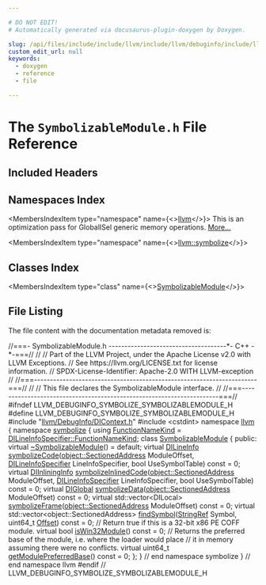 ```yaml
---

# DO NOT EDIT!
# Automatically generated via docusaurus-plugin-doxygen by Doxygen.

slug: /api/files/include/include/llvm/include/llvm/debuginfo/include/llvm/debuginfo/symbolize/symbolizablemodule-h
custom_edit_url: null
keywords:
  - doxygen
  - reference
  - file

---
```





# The `SymbolizableModule.h` File Reference

<DoxygenPage pluginConfig={pluginConfig}>



## Included Headers

<IncludesList>
<IncludesListItem
  filePath="llvm/DebugInfo/DIContext.h"
  permalink="/docs/api/files/include/include/llvm/include/llvm/debuginfo/dicontext-h"
  isLocal="true" />
<IncludesListItem
  filePath="cstdint"
  permalink=""
  isLocal="false" />
</IncludesList>

## Namespaces Index

<MembersIndex>

<MembersIndexItem
  type="namespace"
  name={<><a href="/docs/api/namespaces/llvm">llvm</a></>}>
This is an optimization pass for GlobalISel generic memory operations. <a href="/docs/api/namespaces/llvm/#details">More...</a>
</MembersIndexItem>

<MembersIndexItem
  type="namespace"
  name={<><a href="/docs/api/namespaces/llvm/symbolize">llvm::symbolize</a></>}>
</MembersIndexItem>

</MembersIndex>

## Classes Index

<MembersIndex>

<MembersIndexItem
  type="class"
  name={<><a href="/docs/api/classes/llvm/symbolize/symbolizablemodule">SymbolizableModule</a></>}>
</MembersIndexItem>

</MembersIndex>


## File Listing

The file content with the documentation metadata removed is:

<ProgramListing>

<Link id="l00001" /><CodeLine lineNumber="1"><Highlight kind="comment">//===- SymbolizableModule.h -------------------------------------&#42;- C++ -&#42;-===//</Highlight><Highlight kind="normal"></Highlight></CodeLine>
<Link id="l00002" /><CodeLine lineNumber="2"><Highlight kind="normal"></Highlight><Highlight kind="comment">//</Highlight><Highlight kind="normal"></Highlight></CodeLine>
<Link id="l00003" /><CodeLine lineNumber="3"><Highlight kind="normal"></Highlight><Highlight kind="comment">// Part of the LLVM Project, under the Apache License v2.0 with LLVM Exceptions.</Highlight><Highlight kind="normal"></Highlight></CodeLine>
<Link id="l00004" /><CodeLine lineNumber="4"><Highlight kind="normal"></Highlight><Highlight kind="comment">// See https://llvm.org/LICENSE.txt for license information.</Highlight><Highlight kind="normal"></Highlight></CodeLine>
<Link id="l00005" /><CodeLine lineNumber="5"><Highlight kind="normal"></Highlight><Highlight kind="comment">// SPDX-License-Identifier: Apache-2.0 WITH LLVM-exception</Highlight><Highlight kind="normal"></Highlight></CodeLine>
<Link id="l00006" /><CodeLine lineNumber="6"><Highlight kind="normal"></Highlight><Highlight kind="comment">//</Highlight><Highlight kind="normal"></Highlight></CodeLine>
<Link id="l00007" /><CodeLine lineNumber="7"><Highlight kind="normal"></Highlight><Highlight kind="comment">//===----------------------------------------------------------------------===//</Highlight><Highlight kind="normal"></Highlight></CodeLine>
<Link id="l00008" /><CodeLine lineNumber="8"><Highlight kind="normal"></Highlight><Highlight kind="comment">//</Highlight><Highlight kind="normal"></Highlight></CodeLine>
<Link id="l00009" /><CodeLine lineNumber="9"><Highlight kind="normal"></Highlight><Highlight kind="comment">// This file declares the SymbolizableModule interface.</Highlight><Highlight kind="normal"></Highlight></CodeLine>
<Link id="l00010" /><CodeLine lineNumber="10"><Highlight kind="normal"></Highlight><Highlight kind="comment">//</Highlight><Highlight kind="normal"></Highlight></CodeLine>
<Link id="l00011" /><CodeLine lineNumber="11"><Highlight kind="normal"></Highlight><Highlight kind="comment">//===----------------------------------------------------------------------===//</Highlight><Highlight kind="normal"></Highlight></CodeLine>
<Link id="l00012" /><CodeLine lineNumber="12"><Highlight kind="normal"></Highlight><Highlight kind="preprocessor">#ifndef LLVM&#95;DEBUGINFO&#95;SYMBOLIZE&#95;SYMBOLIZABLEMODULE&#95;H</Highlight><Highlight kind="normal"></Highlight></CodeLine>
<Link id="l00013" /><CodeLine lineNumber="13"><Highlight kind="normal"></Highlight><Highlight kind="preprocessor">#define LLVM&#95;DEBUGINFO&#95;SYMBOLIZE&#95;SYMBOLIZABLEMODULE&#95;H</Highlight><Highlight kind="normal"></Highlight></CodeLine>
<Link id="l00014" /><CodeLine lineNumber="14"><Highlight kind="normal"></Highlight></CodeLine>
<Link id="l00015" /><CodeLine lineNumber="15"><Highlight kind="normal"></Highlight><Highlight kind="preprocessor">#include &quot;<a href="/docs/api/files/include/include/llvm/include/llvm/debuginfo/dicontext-h">llvm/DebugInfo/DIContext.h</a>&quot;</Highlight><Highlight kind="normal"></Highlight></CodeLine>
<Link id="l00016" /><CodeLine lineNumber="16"><Highlight kind="normal"></Highlight><Highlight kind="preprocessor">#include &lt;cstdint&gt;</Highlight><Highlight kind="normal"></Highlight></CodeLine>
<Link id="l00017" /><CodeLine lineNumber="17"><Highlight kind="normal"></Highlight></CodeLine>
<Link id="l00018" /><CodeLine lineNumber="18"><Highlight kind="normal"></Highlight><Highlight kind="keyword">namespace </Highlight><Highlight kind="normal"><a href="/docs/api/namespaces/llvm">llvm</a> &#123;</Highlight></CodeLine>
<Link id="l00019" /><CodeLine lineNumber="19"><Highlight kind="normal"></Highlight><Highlight kind="keyword">namespace </Highlight><Highlight kind="normal"><a href="/docs/api/namespaces/llvm/symbolize">symbolize</a> &#123;</Highlight></CodeLine>
<Link id="l00020" /><CodeLine lineNumber="20"><Highlight kind="normal"></Highlight></CodeLine>
<Link id="l00021" /><CodeLine lineNumber="21" lineLink="/docs/api/namespaces/llvm/symbolize/#af91736a8635f616fd8ff6b2123db6548"><Highlight kind="normal"></Highlight><Highlight kind="keyword">using </Highlight><Highlight kind="normal"><a href="/docs/api/namespaces/llvm/symbolize/#af91736a8635f616fd8ff6b2123db6548">FunctionNameKind</a> = <a href="/docs/api/structs/llvm/dilineinfospecifier/#adb21199c7202d4e81277bb7c89d635b7">DILineInfoSpecifier::FunctionNameKind</a>;</Highlight></CodeLine>
<Link id="l00022" /><CodeLine lineNumber="22"><Highlight kind="normal"></Highlight></CodeLine>
<Link id="l00023" /><CodeLine lineNumber="23" lineLink="/docs/api/classes/llvm/symbolize/symbolizablemodule"><Highlight kind="normal"></Highlight><Highlight kind="keyword">class </Highlight><Highlight kind="normal"><a href="/docs/api/classes/llvm/symbolize/symbolizablemodule">SymbolizableModule</a> &#123;</Highlight></CodeLine>
<Link id="l00024" /><CodeLine lineNumber="24"><Highlight kind="normal"></Highlight><Highlight kind="keyword">public</Highlight><Highlight kind="normal">:</Highlight></CodeLine>
<Link id="l00025" /><CodeLine lineNumber="25" lineLink="/docs/api/classes/llvm/symbolize/symbolizablemodule/#a775dc29a9cb514ab8d5d5a36790418d8"><Highlight kind="normal">  </Highlight><Highlight kind="keyword">virtual</Highlight><Highlight kind="normal"> <a href="/docs/api/classes/llvm/symbolize/symbolizablemodule/#a775dc29a9cb514ab8d5d5a36790418d8">~SymbolizableModule</a>() = </Highlight><Highlight kind="keywordflow">default</Highlight><Highlight kind="normal">;</Highlight></CodeLine>
<Link id="l00026" /><CodeLine lineNumber="26"><Highlight kind="normal"></Highlight></CodeLine>
<Link id="l00027" /><CodeLine lineNumber="27" lineLink="/docs/api/classes/llvm/symbolize/symbolizablemodule/#af0df591a28de39acf88be35b30c5e9ea"><Highlight kind="normal">  </Highlight><Highlight kind="keyword">virtual</Highlight><Highlight kind="normal"> <a href="/docs/api/structs/llvm/dilineinfo">DILineInfo</a> <a href="/docs/api/classes/llvm/symbolize/symbolizablemodule/#af0df591a28de39acf88be35b30c5e9ea">symbolizeCode</a>(<a href="/docs/api/structs/llvm/object/sectionedaddress">object::SectionedAddress</a> ModuleOffset,</Highlight></CodeLine>
<Link id="l00028" /><CodeLine lineNumber="28"><Highlight kind="normal">                                   <a href="/docs/api/structs/llvm/dilineinfospecifier">DILineInfoSpecifier</a> LineInfoSpecifier,</Highlight></CodeLine>
<Link id="l00029" /><CodeLine lineNumber="29"><Highlight kind="normal">                                   </Highlight><Highlight kind="keywordtype">bool</Highlight><Highlight kind="normal"> UseSymbolTable) </Highlight><Highlight kind="keyword">const</Highlight><Highlight kind="normal"> = 0;</Highlight></CodeLine>
<Link id="l00030" /><CodeLine lineNumber="30"><Highlight kind="normal">  </Highlight><Highlight kind="keyword">virtual</Highlight><Highlight kind="normal"> <a href="/docs/api/classes/llvm/diinlininginfo">DIInliningInfo</a></Highlight></CodeLine>
<Link id="l00031" /><CodeLine lineNumber="31" lineLink="/docs/api/classes/llvm/symbolize/symbolizablemodule/#a2742620673b604aa4a483063980d1be7"><Highlight kind="normal">  <a href="/docs/api/classes/llvm/symbolize/symbolizablemodule/#a2742620673b604aa4a483063980d1be7">symbolizeInlinedCode</a>(<a href="/docs/api/structs/llvm/object/sectionedaddress">object::SectionedAddress</a> ModuleOffset,</Highlight></CodeLine>
<Link id="l00032" /><CodeLine lineNumber="32"><Highlight kind="normal">                       <a href="/docs/api/structs/llvm/dilineinfospecifier">DILineInfoSpecifier</a> LineInfoSpecifier,</Highlight></CodeLine>
<Link id="l00033" /><CodeLine lineNumber="33"><Highlight kind="normal">                       </Highlight><Highlight kind="keywordtype">bool</Highlight><Highlight kind="normal"> UseSymbolTable) </Highlight><Highlight kind="keyword">const</Highlight><Highlight kind="normal"> = 0;</Highlight></CodeLine>
<Link id="l00034" /><CodeLine lineNumber="34"><Highlight kind="normal">  </Highlight><Highlight kind="keyword">virtual</Highlight><Highlight kind="normal"> <a href="/docs/api/structs/llvm/diglobal">DIGlobal</a></Highlight></CodeLine>
<Link id="l00035" /><CodeLine lineNumber="35" lineLink="/docs/api/classes/llvm/symbolize/symbolizablemodule/#a2136fbc00c2f6d6e9705fe559ed9b3bd"><Highlight kind="normal">  <a href="/docs/api/classes/llvm/symbolize/symbolizablemodule/#a2136fbc00c2f6d6e9705fe559ed9b3bd">symbolizeData</a>(<a href="/docs/api/structs/llvm/object/sectionedaddress">object::SectionedAddress</a> ModuleOffset) </Highlight><Highlight kind="keyword">const</Highlight><Highlight kind="normal"> = 0;</Highlight></CodeLine>
<Link id="l00036" /><CodeLine lineNumber="36"><Highlight kind="normal">  </Highlight><Highlight kind="keyword">virtual</Highlight><Highlight kind="normal"> std::vector&lt;DILocal&gt;</Highlight></CodeLine>
<Link id="l00037" /><CodeLine lineNumber="37" lineLink="/docs/api/classes/llvm/symbolize/symbolizablemodule/#aaf21584680a074e03bf21ccc8bb9c832"><Highlight kind="normal">  <a href="/docs/api/classes/llvm/symbolize/symbolizablemodule/#aaf21584680a074e03bf21ccc8bb9c832">symbolizeFrame</a>(<a href="/docs/api/structs/llvm/object/sectionedaddress">object::SectionedAddress</a> ModuleOffset) </Highlight><Highlight kind="keyword">const</Highlight><Highlight kind="normal"> = 0;</Highlight></CodeLine>
<Link id="l00038" /><CodeLine lineNumber="38"><Highlight kind="normal"></Highlight></CodeLine>
<Link id="l00039" /><CodeLine lineNumber="39"><Highlight kind="normal">  </Highlight><Highlight kind="keyword">virtual</Highlight><Highlight kind="normal"> std::vector&lt;object::SectionedAddress&gt;</Highlight></CodeLine>
<Link id="l00040" /><CodeLine lineNumber="40" lineLink="/docs/api/classes/llvm/symbolize/symbolizablemodule/#a477f4941b5216c4dcb6c0b130903d32b"><Highlight kind="normal">  <a href="/docs/api/classes/llvm/symbolize/symbolizablemodule/#a477f4941b5216c4dcb6c0b130903d32b">findSymbol</a>(<a href="/docs/api/classes/llvm/stringref">StringRef</a> Symbol, uint64&#95;t <a href="/docs/api/namespaces/llvm/#a05f5b9a11bdcc5feba62899f95dcf878a3134224cba2545bc57954d3b072aebb4">Offset</a>) </Highlight><Highlight kind="keyword">const</Highlight><Highlight kind="normal"> = 0;</Highlight></CodeLine>
<Link id="l00041" /><CodeLine lineNumber="41"><Highlight kind="normal"></Highlight></CodeLine>
<Link id="l00042" /><CodeLine lineNumber="42"><Highlight kind="normal">  </Highlight><Highlight kind="comment">// Return true if this is a 32-bit x86 PE COFF module.</Highlight><Highlight kind="normal"></Highlight></CodeLine>
<Link id="l00043" /><CodeLine lineNumber="43" lineLink="/docs/api/classes/llvm/symbolize/symbolizablemodule/#a89baf7e7fedad506270275e18daf866c"><Highlight kind="normal">  </Highlight><Highlight kind="keyword">virtual</Highlight><Highlight kind="normal"> </Highlight><Highlight kind="keywordtype">bool</Highlight><Highlight kind="normal"> <a href="/docs/api/classes/llvm/symbolize/symbolizablemodule/#a89baf7e7fedad506270275e18daf866c">isWin32Module</a>() </Highlight><Highlight kind="keyword">const</Highlight><Highlight kind="normal"> = 0;</Highlight></CodeLine>
<Link id="l00044" /><CodeLine lineNumber="44"><Highlight kind="normal"></Highlight></CodeLine>
<Link id="l00045" /><CodeLine lineNumber="45"><Highlight kind="normal">  </Highlight><Highlight kind="comment">// Returns the preferred base of the module, i.e. where the loader would place</Highlight><Highlight kind="normal"></Highlight></CodeLine>
<Link id="l00046" /><CodeLine lineNumber="46"><Highlight kind="normal">  </Highlight><Highlight kind="comment">// it in memory assuming there were no conflicts.</Highlight><Highlight kind="normal"></Highlight></CodeLine>
<Link id="l00047" /><CodeLine lineNumber="47" lineLink="/docs/api/classes/llvm/symbolize/symbolizablemodule/#a7cbdd3745472d00526ff5b0ffab667f1"><Highlight kind="normal">  </Highlight><Highlight kind="keyword">virtual</Highlight><Highlight kind="normal"> uint64&#95;t <a href="/docs/api/classes/llvm/symbolize/symbolizablemodule/#a7cbdd3745472d00526ff5b0ffab667f1">getModulePreferredBase</a>() </Highlight><Highlight kind="keyword">const</Highlight><Highlight kind="normal"> = 0;</Highlight></CodeLine>
<Link id="l00048" /><CodeLine lineNumber="48"><Highlight kind="normal">&#125;;</Highlight></CodeLine>
<Link id="l00049" /><CodeLine lineNumber="49"><Highlight kind="normal"></Highlight></CodeLine>
<Link id="l00050" /><CodeLine lineNumber="50"><Highlight kind="normal">&#125; </Highlight><Highlight kind="comment">// end namespace symbolize</Highlight><Highlight kind="normal"></Highlight></CodeLine>
<Link id="l00051" /><CodeLine lineNumber="51"><Highlight kind="normal">&#125; </Highlight><Highlight kind="comment">// end namespace llvm</Highlight><Highlight kind="normal"></Highlight></CodeLine>
<Link id="l00052" /><CodeLine lineNumber="52"><Highlight kind="normal"></Highlight></CodeLine>
<Link id="l00053" /><CodeLine lineNumber="53"><Highlight kind="normal"></Highlight><Highlight kind="preprocessor">#endif  </Highlight><Highlight kind="comment">// LLVM&#95;DEBUGINFO&#95;SYMBOLIZE&#95;SYMBOLIZABLEMODULE&#95;H</Highlight><Highlight kind="normal"></Highlight></CodeLine>

</ProgramListing>


</DoxygenPage>
